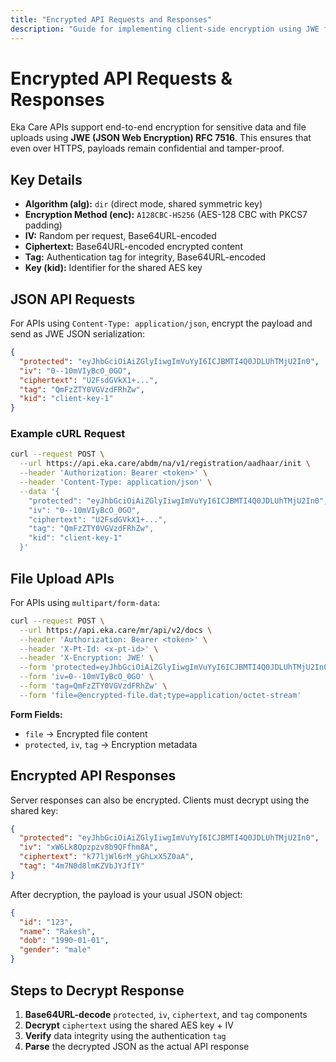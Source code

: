 ```yaml
---
title: "Encrypted API Requests and Responses"
description: "Guide for implementing client-side encryption using JWE for Eka Care APIs"
---
```


# Encrypted API Requests & Responses

Eka Care APIs support end-to-end encryption for sensitive data and file uploads using **JWE (JSON Web Encryption) RFC 7516**. This ensures that even over HTTPS, payloads remain confidential and tamper-proof.

## Key Details

- **Algorithm (alg):** `dir` (direct mode, shared symmetric key)
- **Encryption Method (enc):** `A128CBC-HS256` (AES-128 CBC with PKCS7 padding)
- **IV:** Random per request, Base64URL-encoded
- **Ciphertext:** Base64URL-encoded encrypted content
- **Tag:** Authentication tag for integrity, Base64URL-encoded
- **Key (kid):** Identifier for the shared AES key

## JSON API Requests

For APIs using `Content-Type: application/json`, encrypt the payload and send as JWE JSON serialization:

```json
{
  "protected": "eyJhbGciOiAiZGlyIiwgImVuYyI6ICJBMTI4Q0JDLUhTMjU2In0",
  "iv": "0--10mVIyBcO_0GO",
  "ciphertext": "U2FsdGVkX1+...",
  "tag": "QmFzZTY0VGVzdFRhZw",
  "kid": "client-key-1"
}
```

### Example cURL Request

```bash
curl --request POST \
  --url https://api.eka.care/abdm/na/v1/registration/aadhaar/init \
  --header 'Authorization: Bearer <token>' \
  --header 'Content-Type: application/json' \
  --data '{
    "protected": "eyJhbGciOiAiZGlyIiwgImVuYyI6ICJBMTI4Q0JDLUhTMjU2In0",
    "iv": "0--10mVIyBcO_0GO",
    "ciphertext": "U2FsdGVkX1+...",
    "tag": "QmFzZTY0VGVzdFRhZw",
    "kid": "client-key-1"
  }'
```

## File Upload APIs

For APIs using `multipart/form-data`:

```bash
curl --request POST \
  --url https://api.eka.care/mr/api/v2/docs \
  --header 'Authorization: Bearer <token>' \
  --header 'X-Pt-Id: <x-pt-id>' \
  --header 'X-Encryption: JWE' \
  --form 'protected=eyJhbGciOiAiZGlyIiwgImVuYyI6ICJBMTI4Q0JDLUhTMjU2In0' \
  --form 'iv=0--10mVIyBcO_0GO' \
  --form 'tag=QmFzZTY0VGVzdFRhZw' \
  --form 'file=@encrypted-file.dat;type=application/octet-stream'
```

**Form Fields:**
- `file` → Encrypted file content
- `protected`, `iv`, `tag` → Encryption metadata

## Encrypted API Responses

Server responses can also be encrypted. Clients must decrypt using the shared key:

```json
{
  "protected": "eyJhbGciOiAiZGlyIiwgImVuYyI6ICJBMTI4Q0JDLUhTMjU2In0",
  "iv": "xW6Lk8Qpzpzv8b9QFfhm8A",
  "ciphertext": "k77ljWl6rM_yGhLxX5Z0aA",
  "tag": "4m7N0d8lmKZVbJYJfIY"
}
```

After decryption, the payload is your usual JSON object:

```json
{
  "id": "123",
  "name": "Rakesh",
  "dob": "1990-01-01",
  "gender": "male"
}
```

## Steps to Decrypt Response

1. **Base64URL-decode** `protected`, `iv`, `ciphertext`, and `tag` components
2. **Decrypt** `ciphertext` using the shared AES key + IV
3. **Verify** data integrity using the authentication `tag`
4. **Parse** the decrypted JSON as the actual API response


